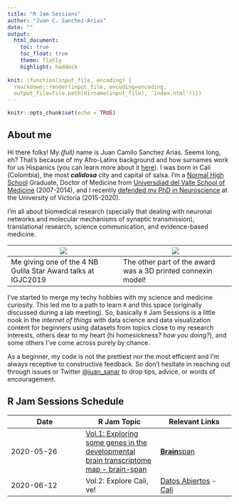 ```yaml
---
title: "R Jam Sessions"
author: "Juan C. Sanchez-Arias"
date: ""
output: 
  html_document:
    toc: true
    toc_float: true
    theme: flatly
    highlight: haddock
  
knit: (function(input_file, encoding) {
  rmarkdown::render(input_file, encoding=encoding, 
  output_file=file.path(dirname(input_file), 'index.html'))})
---
```


```r
knitr::opts_chunk$set(echo = TRUE)
```

## About me
Hi there folks! My *(full)* name is Juan Camilo Sanchez Arias. Seems long, eh? That's because of my Afro-Latinx background and how surnames work for us Hispanics (you can learn more about it [here](https://en.wikipedia.org/wiki/Surname#Spanish_compound_surnames)). I was born in  Cali (Colombia), the most ***calidosa*** city and capital of salsa. I'm a [Normal High School](https://en.wikipedia.org/wiki/Normal_school) Graduate, Doctor of Medicine from [Universdiad del Valle School of Medicine](http://salud.univalle.edu.co/pregrados/medicina-y-cirugia) (2007-2014), and I recently [defended my PhD in Neuroscience](http://www.uvic.ca/medsci/home/news/current/2020-04-15-sanchez-arias-phd-defense.php) at the University of Victoria (2015-2020).

I'm all about biomedical research (specially that dealing with neuronal networks and molecular mechanisms of synaptic transmission), translational research, science communication, and evidence-based medicine.


![](img/igjc2019.jpg) | ![](img/igjc2019_2.jpg)
--- |--- |
Me giving one of the 4 NB Gulila Star Award talks at IGJC2019 | The other part of the award was a 3D printed connexin model!

I've started to merge my techy hobbies with my science and medicine curiosity. This led me to a path to learn `R` and this space (originally discussed during a lab meeting). So, basically `R` Jam Sessions is a little nook in the *internet of things* with data science and data visualization content for beginners using datasets from topics close to my research interests, others dear to my heart (hi homesickness? *how you doing?*), and some others I've come across purely by chance.

As a beginner, my code is not the prettiest nor the most efficient and I'm always receptive to constructive feedback. So don't hesitate in reaching out through issues or Twitter [\@juan_sanar](https://www.twitter.com/juan_sanar/) to drop tips, advice, or words of encouragement.

## R Jam Sessions Schedule
Date | R Jam Topic | Relevant Links
---| ---| ---|
2020-05-26 | [Vol.1: Exploring some genes in the developmental brain transcriptome map - brain-span](https://juansamdphd.github.io/rjam/vol_1) | [**Brain**span](http://www.brainspan.org/rnaseq/search/index.html)
2020-06-12 | Vol.2: Explore Cali, ve! | [Datos Abiertos](http://datos.cali.gov.co/) - [Cali](https://en.wikipedia.org/wiki/Cali)

